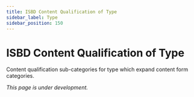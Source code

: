 ```yaml
---
title: ISBD Content Qualification of Type
sidebar_label: Type
sidebar_position: 150
---
```


# ISBD Content Qualification of Type

Content qualification sub-categories for type which expand content form categories.

*This page is under development.*
